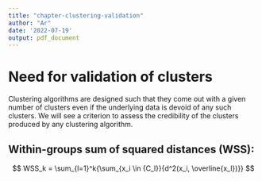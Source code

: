 ```yaml
---
title: "chapter-clustering-validation"
author: "Ar"
date: '2022-07-19'
output: pdf_document
---
```


# Need for validation of clusters 
Clustering algorithms are designed such that they come out with a given number of clusters even if the underlying data is devoid of any such clusters.
We will see a criterion to assess the credibility of the clusters produced by any clustering algorithm.

## Within-groups sum of squared distances (WSS): 

$$
WSS_k =  \sum_{l=1}^k{\sum_{x_i \in {C_l}}{d^2(x_i, \overline{x_l})}}
$$


```r

```
